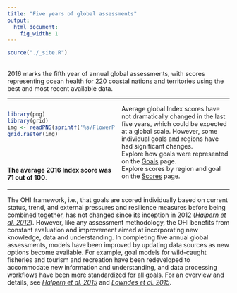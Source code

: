 ```yaml
---
title: "Five years of global assessments"
output:
  html_document:
    fig_width: 1
---
```


```r
source("./_site.R")
```

<!---From http://stackoverflow.com/questions/31753897/2-column-section-in-r-markdown:
Put in your css file or directly in rmarkdown--->
<style>
  .col2 {
    columns: 2 200px;         /* number of columns and width in pixels*/
    -webkit-columns: 2 200px; /* chrome, safari */
    -moz-columns: 2 200px;    /* firefox */
  }
</style>

<br>
2016 marks the fifth year of annual global assessments, with scores representing ocean health for 220 coastal nations and territories using the best and most recent available data.    

----

<div class="col2">
```r
library(png)
library(grid)
img <- readPNG(sprintf('%s/FlowerPlots/flower_GLOBAL_2016.png', dir_figs))
grid.raster(img)
```
<br>
<br>
<br>
**The average 2016 Index score was 71 out of 100**.  
Average global Index scores have not dramatically changed in the last five years, which could be expected at a global scale. However, some individual goals and regions have had significant changes.  
Explore how goals were represented on the [Goals](http://ohi-science.org/ohi-global/goals) page.  
Explore scores by region and goal on the [Scores](http://ohi-science.org/ohi-global/scores) page.  
</div>

<!---
Although the average global Index score did not dramatically change over time, many individual regions had large increases or decreases in their Index score. Additionally, several goals did have fairly large overall changes, with the Lasting Special Places subgoal increasing on average 0.5 points per year due to the creation of marine protected areas.  
--->


----

The OHI framework, i.e., that goals are scored individually based on current status, trend, and external pressures and resilience measures before being combined together, has not changed since its inception in 2012 ([*Halpern et al. 2012*](http://www.nature.com/nature/journal/v488/n7413/full/nature11397.html)). However, like any assessment methodology, the OHI benefits from constant evaluation and improvement aimed at incorporating new knowledge, data and understanding. In completing five annual global assessments, models have been improved by updating data sources as new options become available. For example, goal models for wild-caught fisheries and tourism and recreation have been redeveloped to accommodate new information and understanding, and data processing workflows have been more standardized for all goals. For an overview and details, see [*Halpern et al. 2015*](http://journals.plos.org/plosone/article?id=10.1371/journal.pone.0117863) and [*Lowndes et al. 2015*](https://peerj.com/articles/1503).


<!--- TODO:
Show a static map of 2016 scores instead of the regions. 

Explore more on the Data Explorer page
Download on the download page...
--->

